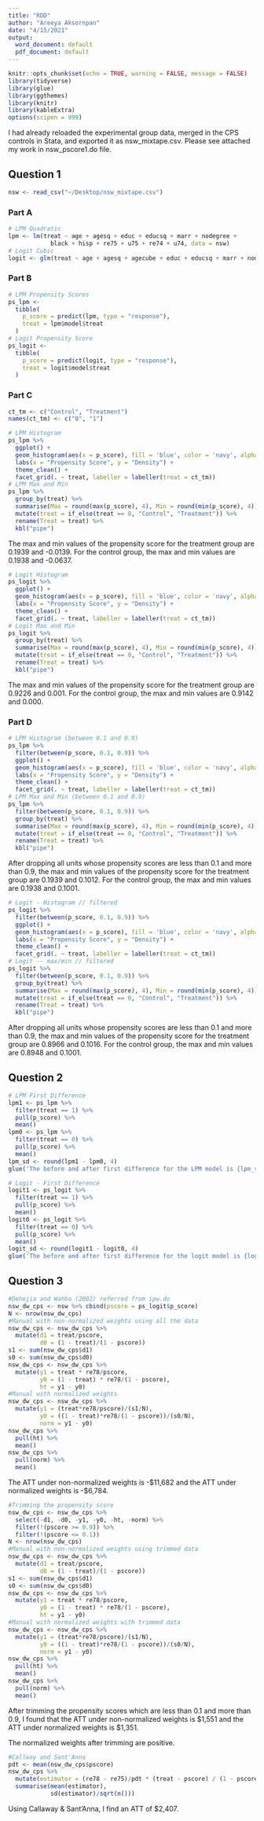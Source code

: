 ```yaml
---
title: "RDD"
author: "Areeya Aksornpan"
date: "4/15/2021"
output:
  word_document: default
  pdf_document: default
---
```


```r
knitr::opts_chunk$set(echo = TRUE, warning = FALSE, message = FALSE)
library(tidyverse)
library(glue)
library(ggthemes)
library(knitr)
library(kableExtra)
options(scipen = 999)
```
I had already reloaded the experimental group data, merged in the CPS controls in Stata, and exported it as nsw_mixtape.csv. Please see attached my work in nsw_pscore1.do file.

## Question 1

```r
nsw <- read_csv("~/Desktop/nsw_mixtape.csv")
```
### Part A
```r
# LPM Quadratic
lpm <- lm(treat ~ age + agesq + educ + educsq + marr + nodegree + 
            black + hisp + re75 + u75 + re74 + u74, data = nsw)
# Logit Cubic
logit <- glm(treat ~ age + agesq + agecube + educ + educsq + marr + nodegree + black + hisp + re75 + u75 + re74 + u74, family = binomial(link = "logit"), data = nsw)
```
### Part B
```r
# LPM Propensity Scores
ps_lpm <- 
  tibble(
    p_score = predict(lpm, type = "response"),
    treat = lpm$model$treat
  )
# Logit Propensity Score
ps_logit <- 
  tibble(
    p_score = predict(logit, type = "response"),
    treat = logit$model$treat
  )
```
### Part C
```r
ct_tm <- c("Control", "Treatment")
names(ct_tm) <- c("0", "1")
```

```r
# LPM Histogram
ps_lpm %>%
  ggplot() +
  geom_histogram(aes(x = p_score), fill = 'blue', color = 'navy', alpha = 0.8) + 
  labs(x = "Propensity Score", y = "Density") +
  theme_clean() + 
  facet_grid(. ~ treat, labeller = labeller(treat = ct_tm)) 
# LPM Max and Min
ps_lpm %>%
  group_by(treat) %>%
  summarise(Max = round(max(p_score), 4), Min = round(min(p_score), 4)) %>%
  mutate(treat = if_else(treat == 0, "Control", "Treatment")) %>%
  rename(Treat = treat) %>%
  kbl("pipe")
```
The max and min values of the propensity score for the treatment group are 0.1939 and -0.0139. For the control group, the max and min values are 0.1938 and -0.0637. 
```r
# Logit Histogram
ps_logit %>%
  ggplot() +
  geom_histogram(aes(x = p_score), fill = 'blue', color = 'navy', alpha = 0.8) + 
  labs(x = "Propensity Score", y = "Density") +
  theme_clean() + 
  facet_grid(. ~ treat, labeller = labeller(treat = ct_tm)) 
# Logit Max and Min
ps_logit %>%
  group_by(treat) %>%
  summarise(Max = round(max(p_score), 4), Min = round(min(p_score), 4)) %>%
  mutate(treat = if_else(treat == 0, "Control", "Treatment")) %>%
  rename(Treat = treat) %>%
  kbl("pipe")
```
The max and min values of the propensity score for the treatment group are 0.9226 and 0.001. For the control group, the max and min values are 0.9142 and 0.000.

### Part D
```r
# LPM Histogram (between 0.1 and 0.9)
ps_lpm %>%
  filter(between(p_score, 0.1, 0.9)) %>%
  ggplot() +
  geom_histogram(aes(x = p_score), fill = 'blue', color = 'navy', alpha = 0.8) + 
  labs(x = "Propensity Score", y = "Density") +
  theme_clean() + 
  facet_grid(. ~ treat, labeller = labeller(treat = ct_tm)) 
# LPM Max and Min (between 0.1 and 0.9)
ps_lpm %>%
  filter(between(p_score, 0.1, 0.9)) %>%
  group_by(treat) %>%
  summarise(Max = round(max(p_score), 4), Min = round(min(p_score), 4)) %>%
  mutate(treat = if_else(treat == 0, "Control", "Treatment")) %>%
  rename(Treat = treat) %>%
  kbl("pipe")
```
After dropping all units whose propensity scores are less than 0.1 and more than 0.9, the max and min values of the propensity score for the treatment group are 0.1939 and 0.1012. For the control group, the max and min values are 0.1938 and 0.1001.
```r
# Logit - Histogram // filtered
ps_logit %>%
  filter(between(p_score, 0.1, 0.9)) %>%
  ggplot() +
  geom_histogram(aes(x = p_score), fill = 'blue', color = 'navy', alpha = 0.8) + 
  labs(x = "Propensity Score", y = "Density") +
  theme_clean() + 
  facet_grid(. ~ treat, labeller = labeller(treat = ct_tm)) 
# Logit -- max/min // filtered
ps_logit %>%
  filter(between(p_score, 0.1, 0.9)) %>%
  group_by(treat) %>%
  summarise(Max = round(max(p_score), 4), Min = round(min(p_score), 4)) %>%
  mutate(treat = if_else(treat == 0, "Control", "Treatment")) %>%
  rename(Treat = treat) %>%
  kbl("pipe")
```
After dropping all units whose propensity scores are less than 0.1 and more than 0.9, the max and min values of the propensity score for the treatment group are 0.8966 and 0.1016. For the control group, the max and min values are 0.8948 and 0.1001.

## Question 2
```r
# LPM First Difference
lpm1 <- ps_lpm %>% 
  filter(treat == 1) %>%
  pull(p_score) %>% 
  mean()
lpm0 <- ps_lpm %>% 
  filter(treat == 0) %>%
  pull(p_score) %>% 
  mean()
lpm_sd <- round(lpm1 - lpm0, 4)
glue('The before and after first difference for the LPM model is {lpm_sd}.')
```
```r
# Logit - First Difference
logit1 <- ps_logit %>% 
  filter(treat == 1) %>%
  pull(p_score) %>% 
  mean() 
logit0 <- ps_logit %>% 
  filter(treat == 0) %>%
  pull(p_score) %>% 
  mean() 
logit_sd <- round(logit1 - logit0, 4)
glue('The before and after first difference for the logit model is {logit_sd}.')
```

## Question 3
```r
#Dehejia and Wahba (2002) referred from ipw.do
nsw_dw_cps <- nsw %>% cbind(pscore = ps_logit$p_score)
N <- nrow(nsw_dw_cps)
#Manual with non-normalized weights using all the data
nsw_dw_cps <- nsw_dw_cps %>% 
  mutate(d1 = treat/pscore,
         d0 = (1 - treat)/(1 - pscore))
s1 <- sum(nsw_dw_cps$d1)
s0 <- sum(nsw_dw_cps$d0)
nsw_dw_cps <- nsw_dw_cps %>% 
  mutate(y1 = treat * re78/pscore,
         y0 = (1 - treat) * re78/(1 - pscore),
         ht = y1 - y0)
#Manual with normalized weights
nsw_dw_cps <- nsw_dw_cps %>% 
  mutate(y1 = (treat*re78/pscore)/(s1/N),
         y0 = ((1 - treat)*re78/(1 - pscore))/(s0/N),
         norm = y1 - y0)
nsw_dw_cps %>% 
  pull(ht) %>% 
  mean()
nsw_dw_cps %>% 
  pull(norm) %>% 
  mean()
```
The ATT under non-normalized weights is -$11,682 and the ATT under normalized weights is -$6,784.

```r
#Trimming the propensity score
nsw_dw_cps <- nsw_dw_cps %>% 
  select(-d1, -d0, -y1, -y0, -ht, -norm) %>% 
  filter(!(pscore >= 0.9)) %>% 
  filter(!(pscore <= 0.1))
N <- nrow(nsw_dw_cps)
#Manual with non-normalized weights using trimmed data
nsw_dw_cps <- nsw_dw_cps %>% 
  mutate(d1 = treat/pscore,
         d0 = (1 - treat)/(1 - pscore))
s1 <- sum(nsw_dw_cps$d1)
s0 <- sum(nsw_dw_cps$d0)
nsw_dw_cps <- nsw_dw_cps %>% 
  mutate(y1 = treat * re78/pscore,
         y0 = (1 - treat) * re78/(1 - pscore),
         ht = y1 - y0)
#Manual with normalized weights with trimmed data
nsw_dw_cps <- nsw_dw_cps %>% 
  mutate(y1 = (treat*re78/pscore)/(s1/N),
         y0 = ((1 - treat)*re78/(1 - pscore))/(s0/N),
         norm = y1 - y0)
nsw_dw_cps %>% 
  pull(ht) %>% 
  mean()
nsw_dw_cps %>% 
  pull(norm) %>% 
  mean()
```

After trimming the propensity scores which are less than 0.1 and more than 0.9, I found that the ATT under non-normalized weights is $1,551 and the ATT under normalized weights is $1,351.

The normalized weights after trimming are positive.

```r
#Callway and Sant'Anna
pdt <- mean(nsw_dw_cps$pscore)
nsw_dw_cps %>%
  mutate(estimator = (re78 - re75)/pdt * (treat - pscore) / (1 - pscore)) %>%
  summarise(mean(estimator),
            sd(estimator)/sqrt(n()))
```

Using Callaway & Sant'Anna, I find an ATT of $2,407.

